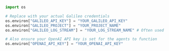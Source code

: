 ```python Python
import os

# Replace with your actual Galileo credentials
os.environ["GALILEO_API_KEY"] = "YOUR_GALILEO_API_KEY"
os.environ["GALILEO_PROJECT"] = "YOUR_PROJECT_NAME"
os.environ["GALILEO_LOG_STREAM"] = "YOUR_LOG_STREAM_NAME" # Often used per run/experiment

# Also ensure your OpenAI API key is set for the agents to function
os.environ["OPENAI_API_KEY"] = "YOUR_OPENAI_API_KEY"
```